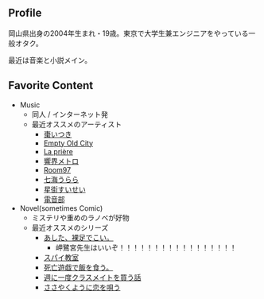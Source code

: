 ## Profile

岡山県出身の2004年生まれ・19歳。東京で大学生兼エンジニアをやっている一般オタク。

最近は音楽と小説メイン。

<div className="flex flex-wrap flex-row gap-x-8 gap-y-4 justify-center mt-4">
  <a href="https://open.spotify.com/user/31gadx3ph4ts5rdugx2lmddx5ej4?si=fa24f9f9ed71488c" target="_blank">
    <FontAwesomeIcon icon="fa-brands fa-spotify" size="2x" title="my spotify" />
  </a>
  <a href="https://twitter.com/sushichan_044" target="_blank">
    <FontAwesomeIcon icon="fa-brands fa-twitter" size="2x" title="my twitter" />
  </a>
  <a href="https://booklog.jp/users/sushichaaaan0449" target="_blank">
    <FontAwesomeIcon icon="fa-solid fa-book" size="2x" title="my bookshelf" />
  </a>
  <a href="https://lit.link/sushichaaaan" target="_blank">
    <FontAwesomeIcon icon="fa-solid fa-link" size="2x" title="my lit.link" />
  </a>
  <a href="mailto:mail@sushichan.live" target="_blank">
    <FontAwesomeIcon icon="fa-regular fa-envelope" size="2x" title="contact to me" />
  </a>
</div>

## Favorite Content

- Music
  - 同人 / インターネット発
  - 最近オススメのアーティスト
    - [棗いつき](https://open.spotify.com/artist/1ppZuEdue8Q5RV6jDiXQ7t?si=6149e04a44d249c3)
    - [Empty Old City](https://open.spotify.com/artist/3RvUqTyR1WwQzNaGuBKnCY?si=RcsnPIOxTgO8g8lv8js8wQ)
    - [La prière](https://open.spotify.com/artist/2gTl6PiqJBvrrWSTOdGWnv?si=ffbe620f06354eaf)
    - [響界メトロ](https://open.spotify.com/artist/3CT1zsiNi0ksevbJdmd08E?si=c6bf8b90891644ec)
    - [Room97](https://open.spotify.com/artist/108nJRZjRbGcX9TXqKLDpg?si=aacd8a2c988c424a)
    - [七海うらら](https://open.spotify.com/artist/2ozm6qPMgXtjAPowvV1621?si=e5b38a81732e4561)
    - [星街すいせい](https://open.spotify.com/artist/726WiFmWkohzodUxK3XjHX?si=474cac39eebb447d)
    - [電音部](https://open.spotify.com/artist/3wCJxpjgYDXbwLn4vmSBEx?si=8d696fab71f640c1)
- Novel(sometimes Comic)
  - ミステリや重めのラノベが好物
  - 最近オススメのシリーズ
    - [あした、裸足でこい。](https://booklog.jp/item/1/4049144956)
      - 岬鷺宮先生はいいぞ！！！！！！！！！！！！！！！！！
    - [スパイ教室](https://booklog.jp/item/1/4040734807)
    - [死亡遊戯で飯を食う。](https://booklog.jp/item/1/B0C3QMZ62R)
    - [週に一度クラスメイトを買う話](https://booklog.jp/item/1/4040748786)
    - [ささやくように恋を唄う](https://booklog.jp/item/1/4758079501)
